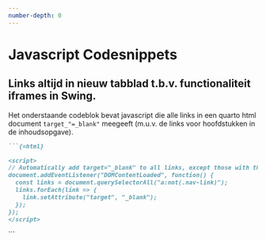 ```yaml
---
number-depth: 0
---
```



# Javascript Codesnippets


## Links altijd in nieuw tabblad t.b.v. functionaliteit iframes in Swing.



Het onderstaande codeblok bevat javascript die alle links in een quarto html document `target_"=_blank"` meegeeft (m.u.v. de links voor hoofdstukken in de inhoudsopgave). 



```markdown
```{=html}

<script>
// Automatically add target="_blank" to all links, except those with the class 'nav-link'
document.addEventListener("DOMContentLoaded", function() {
  const links = document.querySelectorAll("a:not(.nav-link)");
  links.forEach(link => {
    link.setAttribute("target", "_blank");
  });
});
</script>

```
```